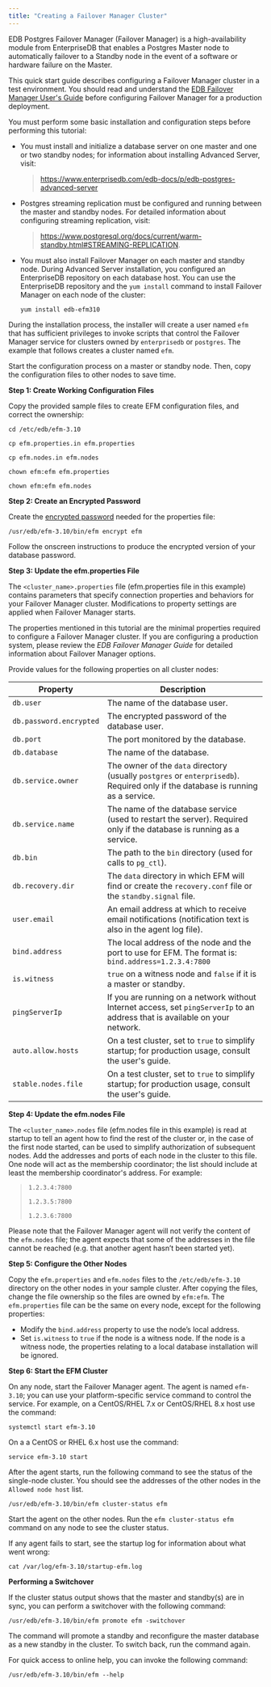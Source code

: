 ```yaml
---
title: "Creating a Failover Manager Cluster"
---
```




EDB Postgres Failover Manager (Failover Manager) is a high-availability module from EnterpriseDB that enables a Postgres Master node to automatically failover to a Standby node in the event of a software or hardware failure on the Master.

This quick start guide describes configuring a Failover Manager cluster in a test environment. You should read and understand the [EDB Failover Manager User's Guide](https://www.enterprisedb.com/edb-docs/p/edb-postgres-failover-manager) before configuring Failover Manager for a production deployment.

You must perform some basic installation and configuration steps before performing this tutorial:

  - You must install and initialize a database server on one master and one or two standby nodes; for information about installing Advanced Server, visit:
    
    > <https://www.enterprisedb.com/edb-docs/p/edb-postgres-advanced-server>

  - Postgres streaming replication must be configured and running between the master and standby nodes. For detailed information about configuring streaming replication, visit:
    
    > <https://www.postgresql.org/docs/current/warm-standby.html#STREAMING-REPLICATION>.

  - You must also install Failover Manager on each master and standby node. During Advanced Server installation, you configured an EnterpriseDB repository on each database host. You can use the EnterpriseDB repository and the `yum install` command to install Failover Manager on each node of the cluster:
    
    ``` text
    yum install edb-efm310
    ```

During the installation process, the installer will create a user named `efm` that has sufficient privileges to invoke scripts that control the Failover Manager service for clusters owned by `enterprisedb` or `postgres`. The example that follows creates a cluster named `efm`.

Start the configuration process on a master or standby node. Then, copy the configuration files to other nodes to save time.

**Step 1: Create Working Configuration Files**

Copy the provided sample files to create EFM configuration files, and correct the ownership:

``` text
cd /etc/edb/efm-3.10

cp efm.properties.in efm.properties

cp efm.nodes.in efm.nodes

chown efm:efm efm.properties

chown efm:efm efm.nodes
```

**Step 2: Create an Encrypted Password**

Create the [encrypted password](https://www.enterprisedb.com/edb-docs/d/edb-postgres-failover-manager/user-guides/user-guide/3.10/encrypting_database_password.html) needed for the properties file:

``` text
/usr/edb/efm-3.10/bin/efm encrypt efm
```

Follow the onscreen instructions to produce the encrypted version of your database password.

**Step 3: Update the efm.properties File**

The `<cluster_name>.properties` file (efm.properties file in this example) contains parameters that specify connection properties and behaviors for your Failover Manager cluster. Modifications to property settings are applied when Failover Manager starts.

The properties mentioned in this tutorial are the minimal properties required to configure a Failover Manager cluster. If you are configuring a production system, please review the *EDB Failover Manager Guide* for detailed information about Failover Manager options.

Provide values for the following properties on all cluster nodes:

| Property                | Description                                                                                                                      |
| ----------------------- | -------------------------------------------------------------------------------------------------------------------------------- |
| `db.user`               | The name of the database user.                                                                                                   |
| `db.password.encrypted` | The encrypted password of the database user.                                                                                     |
| `db.port`               | The port monitored by the database.                                                                                              |
| `db.database`           | The name of the database.                                                                                                        |
| `db.service.owner`      | The owner of the `data` directory (usually `postgres` or `enterprisedb`). Required only if the database is running as a service. |
| `db.service.name`       | The name of the database service (used to restart the server). Required only if the database is running as a service.            |
| `db.bin`                | The path to the `bin` directory (used for calls to `pg_ctl`).                                                                    |
| `db.recovery.dir`       | The `data` directory in which EFM will find or create the `recovery.conf` file or the `standby.signal` file.                     |
| `user.email`            | An email address at which to receive email notifications (notification text is also in the agent log file).                      |
| `bind.address`          | The local address of the node and the port to use for EFM. The format is: `bind.address=1.2.3.4:7800`                            |
| `is.witness`            | `true` on a witness node and `false` if it is a master or standby.                                                               |
| `pingServerIp`          | If you are running on a network without Internet access, set `pingServerIp` to an address that is available on your network.     |
| `auto.allow.hosts`      | On a test cluster, set to `true` to simplify startup; for production usage, consult the user's guide.                            |
| `stable.nodes.file`     | On a test cluster, set to `true` to simplify startup; for production usage, consult the user's guide.                            |

**Step 4: Update the efm.nodes File**

The `<cluster_name>.nodes` file (efm.nodes file in this example) is read at startup to tell an agent how to find the rest of the cluster or, in the case of the first node started, can be used to simplify authorization of subsequent nodes. Add the addresses and ports of each node in the cluster to this file. One node will act as the membership coordinator; the list should include at least the membership coordinator's address. For example:

> `1.2.3.4:7800`
> 
> `1.2.3.5:7800`
> 
> `1.2.3.6:7800`

Please note that the Failover Manager agent will not verify the content of the `efm.nodes` file; the agent expects that some of the addresses in the file cannot be reached (e.g. that another agent hasn’t been started yet).

**Step 5: Configure the Other Nodes**

Copy the `efm.properties` and `efm.nodes` files to the `/etc/edb/efm-3.10` directory on the other nodes in your sample cluster. After copying the files, change the file ownership so the files are owned by `efm:efm`. The `efm.properties` file can be the same on every node, except for the following properties:

  - Modify the `bind.address` property to use the node’s local address.
  - Set `is.witness` to `true` if the node is a witness node. If the node is a witness node, the properties relating to a local database installation will be ignored.

**Step 6: Start the EFM Cluster**

On any node, start the Failover Manager agent. The agent is named `efm-3.10`; you can use your platform-specific service command to control the service. For example, on a CentOS/RHEL 7.x or CentOS/RHEL 8.x host use the command:

``` text
systemctl start efm-3.10
```

On a a CentOS or RHEL 6.x host use the command:

``` text
service efm-3.10 start
```

After the agent starts, run the following command to see the status of the single-node cluster. You should see the addresses of the other nodes in the `Allowed node host` list.

``` text
/usr/edb/efm-3.10/bin/efm cluster-status efm
```

Start the agent on the other nodes. Run the `efm cluster-status efm` command on any node to see the cluster status.

If any agent fails to start, see the startup log for information about what went wrong:

``` text
cat /var/log/efm-3.10/startup-efm.log
```

**Performing a Switchover**

If the cluster status output shows that the master and standby(s) are in sync, you can perform a switchover with the following command:

``` text
/usr/edb/efm-3.10/bin/efm promote efm -switchover
```

The command will promote a standby and reconfigure the master database as a new standby in the cluster. To switch back, run the command again.

For quick access to online help, you can invoke the following command:

``` text
/usr/edb/efm-3.10/bin/efm --help
```
